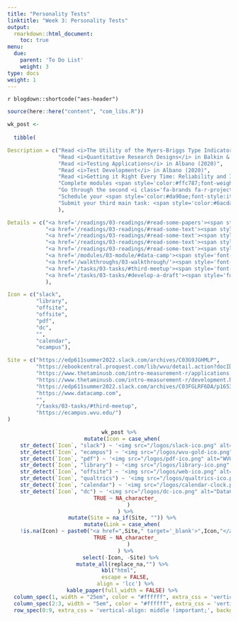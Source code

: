 ```yaml
---
title: "Personality Tests"
linktitle: "Week 3: Personality Tests"
output:
  rmarkdown::html_document:
    toc: true
menu:
  due:
    parent: 'To Do List'
    weight: 3
type: docs
weight: 1
---
```


`r blogdown::shortcode("aes-header")`

```r
source(here::here("content", "com_libs.R"))
```

```r

wk_post <- 
  
  tibble(

Description = c("Read <i>The Utility of the Myers-Briggs Type Indicator</i> in Pittenger (1993) and <i>Using the Myers-Briggs Type Indicator to Study Managers: A Literature Review and Research Agenda</i>; then post on <a style='color:#ff8384;'>\\ #wk3-personality-tests</a>",
                "Read <i>Quantitative Research Designs</i> in Balkin & Kleist (2017)",
                "Read <i>Testing Applications</i> in Albano (2020)",
                "Read <i>Test Development</i> in Albano (2020)",
                "Read <i>Getting it Right Every Time: Reliability and Its Importance</i> in Salkind (2018)",
                "Complete modules <span style='color:#ffc787;font-weight:bold'><i>Data Manipulation with dplyr</i></span> and <span style='color:#ffc787;font-weight:bold'><i> Introduction to Statistics in R </i></span> on <b>Data Camp</b>",
                "Go through the second <i class='fa-brands fa-r-project' style='font-size:16px;'></i> walkthrough on reverse coding and reliability",
                "Schedule your <span style='color:#da90ae;font-style:italic;'>third meeting</span> with the instructor you did not meet with.",
                "Submit your third main task: <span style='color:#6acda5;font-weight:bold'>Develop a Draft</span>"
                ),

Details = c("<a href='/readings/03-readings/#read-some-papers'><span style='font-size: 25px; color: #89cff0;'><i class='fas fa-info-circle'></i></span></a>",
            "<a href='/readings/03-readings/#read-some-text'><span style='font-size: 25px; color: #89cff0;'><i class='fas fa-info-circle'></i></span></a>",
            "<a href='/readings/03-readings/#read-some-text'><span style='font-size: 25px; color: #89cff0;'><i class='fas fa-info-circle'></i></span></a>",
            "<a href='/readings/03-readings/#read-some-text'><span style='font-size: 25px; color: #89cff0;'><i class='fas fa-info-circle'></i></span></a>",
            "<a href='/readings/03-readings/#read-some-text'><span style='font-size: 25px; color: #89cff0;'><i class='fas fa-info-circle'></i></span></a>",
            "<a href='/modules/03-module/#data-camp'><span style='font-size: 25px; color: #89cff0;'><i class='fas fa-info-circle'></i></span></a>",
            "<a href='/walkthroughs/03-walkthrough/'><span style='font-size: 25px; color: #89cff0;'><i class='fas fa-info-circle'></i></span></a>",
            "<a href='/tasks/03-tasks/#third-meetup'><span style='font-size: 25px; color: #89cff0;'><i class='fas fa-info-circle'></i></span></a>",
            "<a href='/tasks/03-tasks/#develop-a-draft'><span style='font-size: 25px; color: #89cff0;'><i class='fas fa-info-circle'></i></span></a>"
            ),

Icon = c("slack",
         "library",
         "offsite",
         "offsite",
         "pdf",
         "dc",
         "",
         "calendar",
         "ecampus"),

Site = c("https://edp611summer2022.slack.com/archives/C03G9JGHMLP",
         "https://ebookcentral.proquest.com/lib/wvu/detail.action?docID=4722459",
         "https://www.thetaminusb.com/intro-measurement-r/applications.html",
         "https://www.thetaminusb.com/intro-measurement-r/development.html",
         "https://edp611summer2022.slack.com/archives/C03FGLRF6DA/p1653418767286549",
         "https://www.datacamp.com",
         "",
         "/tasks/03-tasks/#third-meetup",
         "https://ecampus.wvu.edu/")
)
```

<center>
```r
wk_post %>%
  mutate(Icon = case_when(
    str_detect(`Icon`, "slack") ~ '<img src="/logos/slack-ico.png" alt="Slack icon" width="25">',
    str_detect(`Icon`, "ecampus") ~ '<img src="/logos/wvu-gold-ico.png" alt="WVU icon" width="25">',
    str_detect(`Icon`, "pdf") ~ '<img src="/logos/pdf-ico.png" alt="WVU icon" width="30">',
    str_detect(`Icon`, "library") ~ '<img src="/logos/library-ico.png" alt="Library icon" width="25">',
    str_detect(`Icon`, "offsite") ~ '<img src="/logos/web-ico.png" alt="Web icon" width="26">',
    str_detect(`Icon`, "qualtrics") ~ '<img src="/logos/qualtrics-ico.png" alt="Qualtrics icon" width="29">',
    str_detect(`Icon`, "calendar") ~ '<img src="/logos/calendar-clock.png" alt="Calendar clock icon" width="27">',
    str_detect(`Icon`, "dc") ~ '<img src="/logos/dc-ico.png" alt="DataCamp icon" width="24">',
    TRUE ~ NA_character_
      )
    ) %>%
  mutate(Site = na_if(Site, "")) %>%
  mutate(Link = case_when(
    !is.na(Icon) ~ paste0("<a href=",Site," target='_blank'>",Icon,"</a>"),
    TRUE ~ NA_character_
      )
    ) %>%
  select(-Icon, -Site) %>% 
  mutate_all(replace_na,"") %>%
kbl("html",
    escape = FALSE,
    align = 'lcc') %>%
  kable_paper(full_width = FALSE) %>%
  column_spec(1, width = "25em", color = "#ffffff", extra_css = 'vertical-align: middle !important;') %>%
  column_spec(2:3, width = "5em", color = "#ffffff", extra_css = 'vertical-align: middle !important;') %>%
  row_spec(0:9, extra_css = 'vertical-align: middle !important;', background = "transparent", color = "#f7f7f7") 
```
</center>
